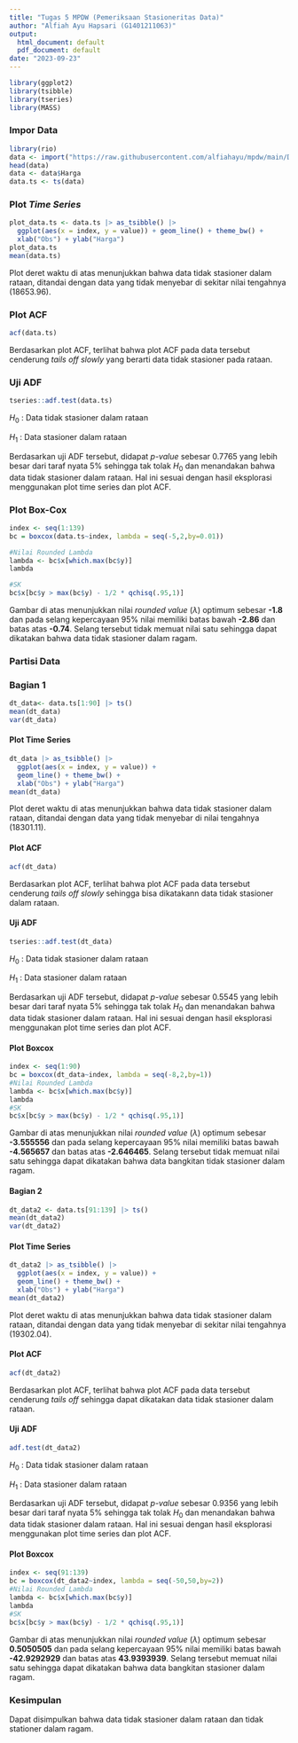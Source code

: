 ```yaml
---
title: "Tugas 5 MPDW (Pemeriksaan Stasioneritas Data)"
author: "Alfiah Ayu Hapsari (G1401211063)"
output:
  html_document: default
  pdf_document: default
date: "2023-09-23"
---
```



```r
library(ggplot2)
library(tsibble)
library(tseries)
library(MASS)
```

### Impor Data
```r
library(rio)
data <- import("https://raw.githubusercontent.com/alfiahayu/mpdw/main/Data/data%20mpdw.csv")
head(data)
data <- data$Harga
data.ts <- ts(data)
```

### Plot *Time Series*
```r
plot_data.ts <- data.ts |> as_tsibble() |> 
  ggplot(aes(x = index, y = value)) + geom_line() + theme_bw() +
  xlab("Obs") + ylab("Harga")
plot_data.ts
mean(data.ts)
```
Plot deret waktu di atas menunjukkan bahwa data tidak stasioner dalam rataan, ditandai dengan data yang tidak menyebar di sekitar nilai tengahnya (18653.96). 

### Plot ACF
```r
acf(data.ts)
```
Berdasarkan plot ACF, terlihat bahwa plot ACF pada data tersebut cenderung *tails off slowly* yang berarti data tidak stasioner pada rataan.

### Uji ADF
```r
tseries::adf.test(data.ts)
```
$H_0$ : Data tidak stasioner dalam rataan

$H_1$ : Data stasioner dalam rataan

Berdasarkan uji ADF tersebut, didapat *p-value* sebesar 0.7765 yang lebih besar dari taraf nyata 5% sehingga tak tolak $H_0$ dan menandakan bahwa data tidak stasioner dalam rataan. Hal ini sesuai dengan hasil eksplorasi menggunakan plot time series dan plot ACF.

### Plot Box-Cox

```r
index <- seq(1:139)
bc = boxcox(data.ts~index, lambda = seq(-5,2,by=0.01))
```
```r
#Nilai Rounded Lambda
lambda <- bc$x[which.max(bc$y)]
lambda
```
```r
#SK
bc$x[bc$y > max(bc$y) - 1/2 * qchisq(.95,1)]
```
Gambar di atas menunjukkan nilai *rounded value* ($\lambda$) optimum sebesar **-1.8** dan pada selang kepercayaan 95% nilai memiliki batas bawah **-2.86** dan batas atas **-0.74**. Selang tersebut tidak memuat nilai satu sehingga dapat dikatakan bahwa data tidak stasioner dalam ragam.

### Partisi Data

### Bagian 1

```r
dt_data<- data.ts[1:90] |> ts()
mean(dt_data) 
var(dt_data)
```

#### Plot Time Series

```r
dt_data |> as_tsibble() |> 
  ggplot(aes(x = index, y = value)) +
  geom_line() + theme_bw() +
  xlab("Obs") + ylab("Harga")
mean(dt_data)
```

Plot deret waktu di atas menunjukkan bahwa data tidak stasioner dalam rataan, ditandai dengan data yang tidak menyebar di nilai tengahnya (18301.11).

#### Plot ACF

```r
acf(dt_data)
```


Berdasarkan plot ACF, terlihat bahwa plot ACF pada data tersebut cenderung *tails off slowly* sehingga bisa dikatakann data tidak stasioner dalam rataan.

#### Uji ADF

```r
tseries::adf.test(dt_data)
```

$H_0$ : Data tidak stasioner dalam rataan

$H_1$ : Data stasioner dalam rataan

Berdasarkan uji ADF tersebut, didapat *p-value* sebesar 0.5545 yang lebih besar dari taraf nyata 5% sehingga tak tolak $H_0$ dan menandakan bahwa data tidak stasioner dalam rataan. Hal ini sesuai dengan hasil eksplorasi menggunakan plot time series dan plot ACF.

#### Plot Boxcox

```r
index <- seq(1:90)
bc = boxcox(dt_data~index, lambda = seq(-8,2,by=1))
#Nilai Rounded Lambda
lambda <- bc$x[which.max(bc$y)]
lambda
#SK
bc$x[bc$y > max(bc$y) - 1/2 * qchisq(.95,1)]
```
Gambar di atas menunjukkan nilai *rounded value* ($\lambda$) optimum sebesar **-3.555556** dan pada selang kepercayaan 95% nilai memiliki batas bawah **-4.565657** dan batas atas **-2.646465**. Selang tersebut tidak memuat nilai satu sehingga dapat dikatakan bahwa data bangkitan tidak stasioner dalam ragam.

#### Bagian 2

```r
dt_data2 <- data.ts[91:139] |> ts()
mean(dt_data2)
var(dt_data2)
```

#### Plot Time Series

```r
dt_data2 |> as_tsibble() |> 
  ggplot(aes(x = index, y = value)) +
  geom_line() + theme_bw() +
  xlab("Obs") + ylab("Harga")
mean(dt_data2)
```
Plot deret waktu di atas menunjukkan bahwa data tidak stasioner dalam rataan, ditandai dengan data yang tidak menyebar di sekitar nilai tengahnya (19302.04). 

#### Plot ACF

```r
acf(dt_data2)
```

Berdasarkan plot ACF, terlihat bahwa plot ACF pada data tersebut cenderung *tails off* sehingga dapat dikatakan data tidak stasioner dalam rataan.

#### Uji ADF

```r
adf.test(dt_data2)
```


$H_0$ : Data tidak stasioner dalam rataan

$H_1$ : Data stasioner dalam rataan

Berdasarkan uji ADF tersebut, didapat *p-value* sebesar 0.9356 yang lebih besar dari taraf nyata 5% sehingga tak tolak $H_0$ dan menandakan bahwa data tidak stasioner dalam rataan. Hal ini sesuai dengan hasil eksplorasi menggunakan plot time series dan plot ACF.

#### Plot Boxcox

```r
index <- seq(91:139)
bc = boxcox(dt_data2~index, lambda = seq(-50,50,by=2))
#Nilai Rounded Lambda
lambda <- bc$x[which.max(bc$y)]
lambda
#SK
bc$x[bc$y > max(bc$y) - 1/2 * qchisq(.95,1)]
```

Gambar di atas menunjukkan nilai *rounded value* ($\lambda$) optimum sebesar **0.5050505** dan pada selang kepercayaan 95% nilai memiliki batas bawah **-42.9292929** dan batas atas **43.9393939**. Selang tersebut memuat nilai satu sehingga dapat dikatakan bahwa data bangkitan stasioner dalam ragam.


### Kesimpulan
Dapat disimpulkan bahwa data tidak stasioner dalam rataan dan tidak stationer dalam ragam.

